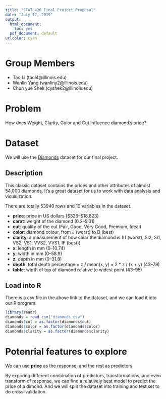 ```yaml
---
title: "STAT 420 Final Project Proposal"
date: "July 17, 2019"
output:
  html_document: 
    toc: yes
  pdf_document: default
urlcolor: cyan
---
```


# Group Members
- Tao Li (taol4@illinois.edu)
- Wanlin Yang (wanliny2@illinois.edu)
- Chun yue Shek (cyshek2@illinois.edu)

# Problem

How does Weight, Clarity, Color and Cut influence diamond's price?

# Dataset

We will use the [Diamonds](https://www.kaggle.com/shivam2503/diamonds) dataset for our final project.

## Description
This classic dataset contains the prices and other attributes of almost 54,000 diamonds. It's a great dataset for us to work with data analysis and visualization.

There are totally 53940 rows and 10 variables in the dataset.

- **price**: price in US dollars (\$326--\$18,823)
- **carat**: weight of the diamond (0.2--5.01)
- **cut**: quality of the cut (Fair, Good, Very Good, Premium, Ideal)
- **color**: diamond colour, from J (worst) to D (best)
- **clarity**: a measurement of how clear the diamond is (I1 (worst), SI2, SI1, VS2, VS1, VVS2, VVS1, IF (best))
- **x**: length in mm (0--10.74)
- **y**: width in mm (0--58.9)
- **z**: depth in mm (0--31.8)
- **depth**: total depth percentage = z / mean(x, y) = 2 * z / (x + y) (43--79)
- **table**: width of top of diamond relative to widest point (43--95)

## Load into R

There is a csv file in the above link to the dataset, and we can load it into our R program. 

```r
library(readr)
diamonds = read_csv("diamonds.csv")
diamonds$cut = as.factor(diamonds$cut)
diamonds$color = as.factor(diamonds$color)
diamonds$clarity = as.factor(diamonds$clarity)
```


# Potenrial features to explore

We can use **price** as the response, and the rest as predictors.

By exporing different combination of predictors, transformations, and even transform of response, we can find a relatively best model to predict the price of a dimond. And we will split the dataset into training and test set to do cross-validation.

## 

